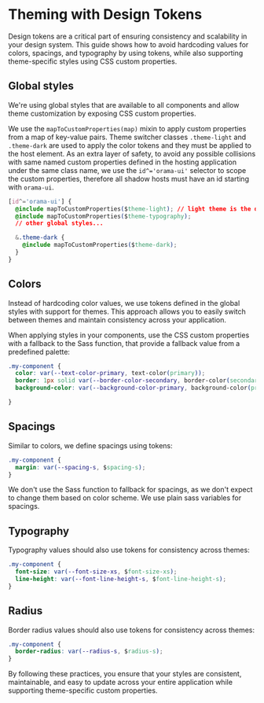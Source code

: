 
<Meta title="Design Tokens/Theming" />

# Theming with Design Tokens

Design tokens are a critical part of ensuring consistency and scalability in your design system. This guide shows how to avoid hardcoding values for colors, spacings, and typography by using tokens, while also supporting theme-specific styles using CSS custom properties.

## Global styles

We're using global styles that are available to all components and allow theme customization by exposing CSS custom properties.

We use the `mapToCustomProperties(map)` mixin to apply custom properties from a map of key-value pairs.
Theme switcher classes `.theme-light` and `.theme-dark` are used to apply the color tokens and they must be applied to the host element.
As an extra layer of safety, to avoid any possible collisions with same named custom properties defined in the hosting application under the same class name, we use the `id^='orama-ui'` selector to scope the custom properties, therefore all shadow hosts must have an id starting with `orama-ui`.


```css
[id^='orama-ui'] {
  @include mapToCustomProperties($theme-light); // light theme is the default
  @include mapToCustomProperties($theme-typography);
  // other global styles...

  &.theme-dark {
    @include mapToCustomProperties($theme-dark);
  }
}
```

## Colors
Instead of hardcoding color values, we use tokens defined in the global styles with support for themes. This approach allows you to easily switch between themes and maintain consistency across your application.

When applying styles in your components, use the CSS custom properties with a fallback to the Sass function, that provide a fallback value from a predefined palette:

```css
.my-component {
  color: var(--text-color-primary, text-color(primary));
  border: 1px solid var(--border-color-secondary, border-color(secondary));
  background-color: var(--background-color-primary, background-color(primary));

}
```

## Spacings
 
Similar to colors, we define spacings using tokens:

```css
.my-component {
  margin: var(--spacing-s, $spacing-s);
}
```

We don't use the Sass function to fallback for spacings, as we don't expect to change them based on color scheme. We use plain sass variables for spacings.

## Typography

Typography values should also use tokens for consistency across themes:

```css
.my-component {
  font-size: var(--font-size-xs, $font-size-xs);
  line-height: var(--font-line-height-s, $font-line-height-s);
}
```

## Radius

Border radius values should also use tokens for consistency across themes:

```css
.my-component {
  border-radius: var(--radius-s, $radius-s);
}
```

By following these practices, you ensure that your styles are consistent, maintainable, and easy to update across your entire application while supporting theme-specific custom properties.
